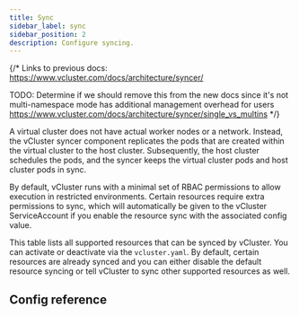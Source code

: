 ```yaml
---
title: Sync
sidebar_label: sync
sidebar_position: 2
description: Configure syncing.
---
```



{/*
Links to previous docs:
https://www.vcluster.com/docs/architecture/syncer/

TODO: Determine if we should remove this from the new docs since it's not multi-namespace mode has additional management overhead for users
https://www.vcluster.com/docs/architecture/syncer/single_vs_multins
*/}

A virtual cluster does not have actual worker nodes or a network. Instead, the vCluster syncer component replicates the pods that are created within the virtual cluster to the host cluster. Subsequently, the host cluster schedules the pods, and the syncer keeps the virtual cluster pods and host cluster pods in sync.

By default, vCluster runs with a minimal set of RBAC permissions to allow execution in restricted environments. Certain resources require extra permissions to sync, which will automatically be given to the vCluster ServiceAccount if you enable the resource sync with the associated config value.

This table lists all supported resources that can be synced by vCluster. You can activate or deactivate via the `vcluster.yaml`. By default, certain resources are already synced and you can either disable the default resource syncing or tell vCluster to sync other supported resources as well.

## Config reference

<Sync/>
